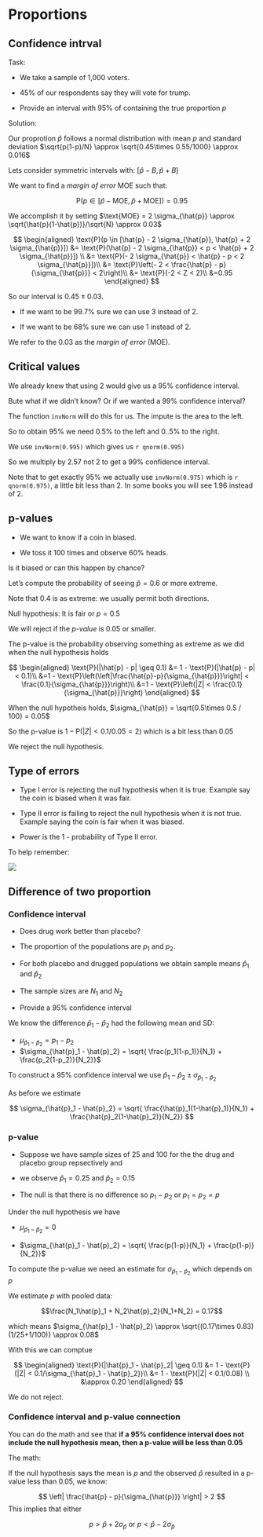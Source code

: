 # Proportions

## Confidence intrval

Task:

* We take a sample of 1,000 voters.

* 45% of our respondents say they will vote for trump.

* Provide an interval with 95% of containing the true proportion $p$

Solution:

Our proprotion $\hat{p}$ follows a normal distribution with mean $p$ and standard deviation $\sqrt{p(1-p)/N} \approx \sqrt{0.45\times 0.55/1000} \approx 0.016$

Lets consider symmetric intervals with: $[\hat{p} - B, \hat{p} + B]$

We want to find a _margin of error_ $\text{MOE}$ such that:

$$
\text{P}(p \in [\hat{p} - \text{MOE}, \hat{p} + \text{MOE}]) = 0.95
$$

We accomplish it by setting $\text{MOE} = 2 \sigma_{\hat{p}} \approx \sqrt{\hat{p}(1-\hat{p})}/\sqrt{N} \approx 0.03$

$$
\begin{aligned}
\text{P}(p \in [\hat{p} - 2 \sigma_{\hat{p}}, \hat{p} + 2 \sigma_{\hat{p}}]) &= \text{P}(\hat{p} -  2 \sigma_{\hat{p}} < p < \hat{p} +  2 \sigma_{\hat{p}}]) \\
&= \text{P}(-  2 \sigma_{\hat{p}} < \hat{p} - p < 2 \sigma_{\hat{p}}])\\
&= \text{P}\left(-  2  < \frac{\hat{p} - p}{\sigma_{\hat{p}}} < 2\right)\\
&= \text{P}(-2 < Z < 2)\\
&=0.95
\end{aligned}
$$


So our interval is $0.45 \pm 0.03$.

* If we want to be 99.7% sure we can use 3 instead of 2.

* If we want to be 68% sure we can use 1 instead of 2.

We refer to the 0.03 as the _margin of error_ (MOE).

## Critical values

We already knew that using $2$ would give us a 95% confidence interval.

Bute what if we didn't know? Or if we wanted a 99% confidence interval?

The function `invNorm` will do this for us. The impute is the area to the left. 

So to obtain 95% we need 0.5% to the left and 0..5% to the right.

We use `invNorm(0.995)` which gives us `r qnorm(0.995)`

So we multiply by $2.57$ not $2$ to get a 99% confidence interval.

Note that to get exactly 95% we actually use `invNorm(0.975)` which is `r qnorm(0.975)`, a little bit less than 2. In some books you will see 1.96 instead of 2.

## p-values


* We want to know if a coin in biased.

* We toss it 100 times and observe 60% heads.

Is it biased or can this happen by chance? 

Let's compute the probability of seeing $\hat{p} = 0.6$ or more extreme.

Note that 0.4 is as extreme: we usually permit both directions.

Null hypothesis: It is fair or $p=0.5$

We will reject if the _p-value_ is 0.05 or smaller.

The p-value is the probability observing something as extreme as we did when the null hypothesis holds

$$
\begin{aligned}
\text{P}(|\hat{p} - p| \geq 0.1) &= 1 - \text{P}(|\hat{p} - p| < 0.1)\\
&=1 - \text{P}\left(\left|\frac{\hat{p}-p}{\sigma_{\hat{p}}}\right| < \frac{0.1}{\sigma_{\hat{p}}}\right)\\
&=1 - \text{P}\left(|Z| < \frac{0.1}{\sigma_{\hat{p}}}\right)
\end{aligned}
$$

When the null hypotheis holds, $\sigma_{\hat{p}} = \sqrt{0.5\times 0.5 / 100} = 0.05$

So the p-value is $1 - \text{P}(|Z| < 0.1/0.05 = 2)$ which is a bit less than 0.05

We reject the null hypothesis.



:::{.callout-note icon=false}

## Type of errors

* Type I error is rejecting the null hypothesis when it is true. Example say the coin is biased when it was fair.

* Type II error is failing to reject the null hypothesis when it is not true. Example saying the coin is fair when it was biased.

* Power is the 1 - probability of Type II error.

:::


To help remember:

![](img/error-types.png)


## Difference of two proportion


### Confidence interval

* Does drug work better than placebo?

* The proportion of the populations are $p_1$ and $p_2$.

* For both placebo and drugged populations we obtain sample means $\hat{p}_1$ and $\hat{p}_2$

* The sample sizes are $N_1$ and $N_2$

* Provide a 95% confidence interval

We know the difference $\hat{p}_1 - \hat{p}_2$ had the following mean and SD:

* $\mu_{\hat{p}_1 - \hat{p}_2} = p_1 - p_2$
* $\sigma_{\hat{p}_1 - \hat{p}_2} = \sqrt{ \frac{p_1(1-p_1)}{N_1} + \frac{p_2(1-p_2)}{N_2}}$


To construct a 95% confidence interval we use 
$\hat{p}_1 - \hat{p}_2 \pm \sigma_{\hat{p}_1 - \hat{p}_2}$

As before we estimate 

$$
\sigma_{\hat{p}_1 - \hat{p}_2} =  \sqrt{ \frac{\hat{p}_1(1-\hat{p}_1)}{N_1} + \frac{\hat{p}_2(1-\hat{p}_2)}{N_2}}
$$


### p-value

* Suppose we have sample sizes of 25 and 100 for the the drug and placebo group repsectively and 

* we observe $\hat{p}_1 = 0.25$ and $\hat{p}_2 = 0.15$

* The null is that there is no difference so $p_1 - p_2$ or $p_1 = p_2 = p$

Under the null hypothesis we have

* $\mu_{\hat{p}_1 - \hat{p}_2} = 0$

* $\sigma_{\hat{p}_1 - \hat{p}_2} = \sqrt{ \frac{p(1-p)}{N_1} + \frac{p(1-p)}{N_2}}$


To compute the p-value we need an estimate for $\sigma_{\hat{p}_1 - \hat{p}_2}$  which depends on $p$

We estimate  $p$ with pooled data:

$$\frac{N_1\hat{p}_1 + N_2\hat{p}_2}{N_1+N_2} = 0.17$$ 

which means $\sigma_{\hat{p}_1 - \hat{p}_2} \approx \sqrt{(0.17\times 0.83)(1/25+1/100)} \approx 0.08$


With this we can comptue

$$
\begin{aligned}
\text{P}(|\hat{p}_1 - \hat{p}_2| \geq 0.1) &= 1 - \text{P}(|Z| < 0.1/\sigma_{\hat{p}_1 - \hat{p}_2})\\
&= 1 - \text{P}(|Z| < 0.1/0.08) \\
&\approx 0.20
\end{aligned}
$$

We do not reject.


### Confidence interval and p-value connection

You can do the math and see that **if a 95% confidence interval does not include the null hypothesis mean, then a p-value will be less than 0.05**

The math:

If the null hypothesis says the mean is $p$ and the observed $\hat{p}$ resulted in a p-value less than 0.05, we know:


$$
\left| \frac{\hat{p} - p}{\sigma_{\hat{p}}} \right| > 2
$$
This implies that either

$$
p > \hat{p} + 2\sigma_{\hat{p}} \text{ or } p < \hat{p} - 2\sigma_{\hat{p}}
$$

